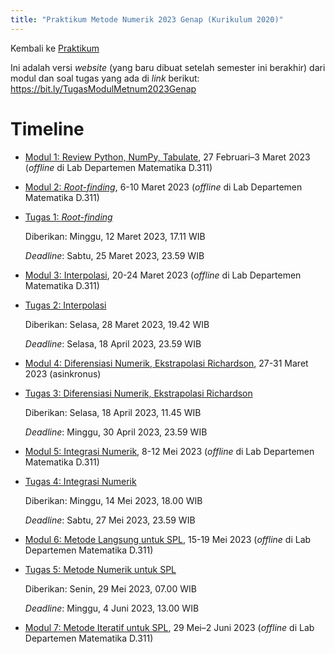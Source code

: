 ```yaml
---
title: "Praktikum Metode Numerik 2023 Genap (Kurikulum 2020)"
---
```


Kembali ke [Praktikum](../../../../praktikum.qmd)

Ini adalah versi *website* (yang baru dibuat setelah semester ini berakhir) dari modul dan soal tugas yang ada di *link* berikut: <https://bit.ly/TugasModulMetnum2023Genap> 

# Timeline

* [Modul 1: Review Python, NumPy, Tabulate](./modul1.ipynb), 27 Februari--3 Maret 2023 (*offline* di Lab Departemen Matematika D.311)

* [Modul 2: *Root-finding*](./modul2.ipynb), 6-10 Maret 2023 (*offline* di Lab Departemen Matematika D.311)

* [Tugas 1: *Root-finding*](./tugas1.docx)

    Diberikan: Minggu, 12 Maret 2023, 17.11 WIB

    *Deadline*: Sabtu, 25 Maret 2023, 23.59 WIB

* [Modul 3: Interpolasi](./modul3.ipynb), 20-24 Maret 2023 (*offline* di Lab Departemen Matematika D.311)

* [Tugas 2: Interpolasi](./tugas2.docx)

    Diberikan: Selasa, 28 Maret 2023, 19.42 WIB

    *Deadline*: Selasa, 18 April 2023, 23.59 WIB

* [Modul 4: Diferensiasi Numerik, Ekstrapolasi Richardson](./modul4.ipynb), 27-31 Maret 2023 (asinkronus)

* [Tugas 3: Diferensiasi Numerik, Ekstrapolasi Richardson](./tugas3.docx)

    Diberikan: Selasa, 18 April 2023, 11.45 WIB

    *Deadline*: Minggu, 30 April 2023, 23.59 WIB

* [Modul 5: Integrasi Numerik](./modul5.ipynb), 8-12 Mei 2023 (*offline* di Lab Departemen Matematika D.311)

* [Tugas 4: Integrasi Numerik](./tugas4.docx)

    Diberikan: Minggu, 14 Mei 2023, 18.00 WIB

    *Deadline*: Sabtu, 27 Mei 2023, 23.59 WIB

* [Modul 6: Metode Langsung untuk SPL](./modul6.ipynb), 15-19 Mei 2023 (*offline* di Lab Departemen Matematika D.311)

* [Tugas 5: Metode Numerik untuk SPL](./tugas5.docx)

    Diberikan: Senin, 29 Mei 2023, 07.00 WIB

    *Deadline*: Minggu, 4 Juni 2023, 13.00 WIB

* [Modul 7: Metode Iteratif untuk SPL](./modul7.ipynb), 29 Mei--2 Juni 2023 (*offline* di Lab Departemen Matematika D.311)

